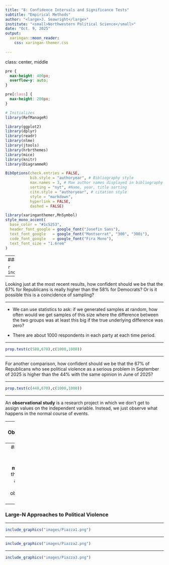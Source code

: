 ```yaml
---
title: "8: Confidence Intervals and Significance Tests"
subtitle: "Empirical Methods"
author: "<large>J. Seawright</large>"
institute: "<small>Northwestern Political Science</small>" 
date: "Oct. 9, 2025"
output: 
  xaringan::moon_reader:
    css: xaringan-themer.css
  
---
```

class: center, middle

```css
pre {
  max-height: 400px;
  overflow-y: auto;
}

pre[class] {
  max-height: 200px;
}
```

```r
# Initializes
library(RefManageR)

library(ggplot2)
library(dplyr)
library(readr)
library(nlme)
library(jtools)
library(hrbrthemes)
library(mice)
library(knitr)
library(DiagrammeR)

BibOptions(check.entries = FALSE,
           bib.style = "authoryear", # Bibliography style
           max.names = 3, # Max author names displayed in bibliography
           sorting = "nyt", #Name, year, title sorting
           cite.style = "authoryear", # citation style
           style = "markdown",
           hyperlink = FALSE,
           dashed = FALSE)

```
```r
library(xaringanthemer,MnSymbol)
style_mono_accent(
  base_color = "#1c5253",
  header_font_google = google_font("Josefin Sans"),
  text_font_google   = google_font("Montserrat", "300", "300i"),
  code_font_google   = google_font("Fira Mono"),
  text_font_size = "1.6rem"
)

```

---
### Attitudes about Violence

```r
include_graphics("images/demrepviolence.png")
```

---

Looking just at the most recent results, how confident should we be that the 67%
for Republicans is really higher than the 58% for Democrats? Or is it possible this
is a coincidence of sampling?

---

* We can use statistics to ask: if we generated samples at random, how often would 
we get samples of this size where the difference between the two groups was at least
this big if the true underlying difference was zero?

* There are about 1000 respondents in each party at each time period.

---

```r
prop.test(c(580,670),c(1000,1000))
```

---

For another comparison, how confident should we be that the 67% of Republicans who
see political violence as a serious problem in September of 2025 is higher than the 44% with
the same opinion in June of 2025?

---

```r
prop.test(c(440,670),c(1000,1000))
```

---

An **observational study** is a research project in which we don't get
to assign values on the independent variable. Instead, we just observe
what happens in the normal course of events.


---
### Observational Studies

-   Observational studies can sometimes be quite good at external
    validity.

-   However, confounding variables are a major problem for internal
    validity.

-   Such studies might be strongest at answering questions other than
    "why" questions.


---
### Large-N Methods

**Large-N methods** are the statistical approach to analyzing
observational studies.


---
### Large-N Approaches to Political Violence

---

```r
include_graphics("images/Piazza1.png")
```

---

```r
include_graphics("images/Piazza2.png")
```

---

```r
include_graphics("images/Piazza3.png")
```
